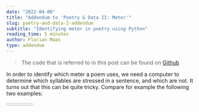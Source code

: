 ```yaml
---
date: "2022-04-06"
title: "Addendum to 'Poetry & Data II: Meter'"
slug: poetry-and-data-2-addendum
subtitle: "Identifying meter in poetry using Python"
reading_time: 5 minutes
author: Florian Maas
type: addendum
---
```



> The code that is referred to in this post can be found on <a href="https://github.com/fpgmaas/poems/blob/master/src/meter.py" target="_blank">Github</a>

In order to identify which meter a poem uses, we need a computer to determine which syllables are stressed in a
sentence, and which are not. It turns out that this can be quite tricky. Compare for example the following two examples:


<Meter data = {meterData1} />


<Meter data = {meterData3} />

Both examples contain the word "have", but in the first example it was unstressed, while in the latter example it's
stressed. Why? Beats me. It's just what happens in my head when I read it. Sadly, that's not very useful information for
a computer. It turns out that the problem of teaching a computer to find the right
[scansion](https://en.wikipedia.org/wiki/Scansion) (marking the stressed and unstressed syllables) is quite a complex
one. I found a Python library called
[pronouncing](https://pronouncing.readthedocs.io/en/latest/tutorial.html#counting-syllables) that can help determine the
stressed and unstressed syllables of a single word. For example:

```python
import pronouncing
pronounciation = pronouncing.phones_for_word('have')
pronouncing.stresses(pronounciation[0])
> 1
```

```python
import pronouncing
pronounciation = pronouncing.phones_for_word('another')
pronouncing.stresses(pronounciation[0])
> 010 
```

where `1` denotes a stressed syllable, and `0` denotes an unstressed syllable. For "have", it gives us a single stressed
syllable, which as we saw in the example may or may not be correct based on the context. For "another" it returns `010`,
which is in line with the scansion of our second example. I think this is correct regardless of context; try to
pronounce "another" like "ANother" or "anothER" and you'll understand why. 

So we are definitely not going to get a perfect scansion for each poem by simply using this `pronouncing` library.
However, I came up with a method to use it to at least get the poem's primary meter:

- For each line, determine the scansion by determining the scansion for each word. This will give us a string of 0's and 1's.
- Divide the lines of the poem into groups by the amounts of syllables per line. (So for example, lines with 9 syllables
  are grouped together)
- Try to find the closest match for each line in a set of known meters, also represented as 0's and 1's.
- Per group, find the most found known meter.
- Now we have a set of meters that together make up the meter of the poem.

There are a few more steps in this process to make it work. In the [first post]('/blog/poetry-and-data-1') on this
subject, we saw that sprog quite often splits a line over two or even more lines. For example;


<Meter data = {meterData4} />

To accurately determine the meter of the poem, we could recognize that the latter two lines are actually one line split
into two, and if we merge them back together we get two lines with the same meter:


<Meter data = {meterData5} />

Now we recognize this as being anapestic tetrameter, with the first unstressed syllable omitted. This is called iambic
substitution, since the first anapestic foot is replaced with an iambic foot. 

In my code I have built a function that looks for these kind of lines and combines them; it looks for lines that
together have the same amount of syllables as a longer line in that poem (in this example 6 + 5 = 11). If such a set of
lines is found, they are merged into a single line. I'm not 100% sure if this is the right thing to do when analyzing
the meter in a poem, but it does seem to make a lot of sense to me. Besides, if poets get to split lines and call that
'artistic freedom', I think data scientists are allowed some 'scientific freedom' and merge them back together.

Now, I can talk a lot more about this process, since it took me quite some time to build something that performs
satisfactorily, but I propose we just continue with applying the logic to sprog's poems and take a look at the results!
You can do so by returning to [this post](/blog/poetry-and-data-2#poetic-meter-in-the-poems-by-upoem_for_your_sprog).
